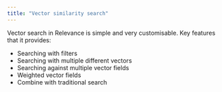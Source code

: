 ```yaml
---
title: "Vector similarity search"
---
```


Vector search in Relevance is simple and very customisable. Key features that it provides:

* Searching with filters
* Searching with multiple different vectors
* Searching against multiple vector fields
* Weighted vector fields
* Combine with traditional search